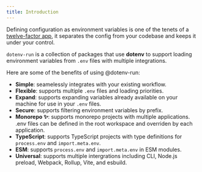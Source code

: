 ```yaml
---
title: Introduction
---
```


Defining configuration as environment variables is one of the tenets of a [twelve-factor app](https://12factor.net/config), it separates the config from your codebase and keeps it under your control.

`dotenv-run` is a collection of packages that use **dotenv** to support loading environment variables from `.env` files with multiple integrations.

Here are some of the benefits of using @dotenv-run:

- **Simple**: seamelessly integrates with your existing workflow.
- **Flexible**: supports multiple `.env` files and loading priorities.
- **Expand**: supports expanding variables already available on your machine for use in your `.env` files.
- **Secure**: supports filtering environment variables by prefix.
- **Monorepo ✨**: supports monorepo projects with multiple applications. .env files can be defined in the root workspace and overriden by each application.
- **TypeScript**: supports TypeScript projects with type definitions for `process.env` and `import.meta.env`.
- **ESM**: supports `process.env` and `import.meta.env` in ESM modules.
- **Universal**: supports multiple intergrations including CLI, Node.js preload, Webpack, Rollup, Vite, and esbuild.




